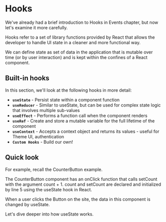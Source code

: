 
# Hooks

We've already had a brief introduction to Hooks in Events chapter, but now let's examine it more carefully. 

Hooks refer to a set of library functions provided by React that allows the developer to handle UI state in a cleaner and more functional way. 

We can define state as set of data in the application that is mutable over time (or by user interaction) and is kept within the confines of a React component. 

## Built-in hooks

In this section, we'll look at the following hooks in more detail:

- **`useState`** - Persist state within a component function
- **`useReducer`** - Similar to useState, but can be used for complex state logic that involves multiple sub-values
- **`useEffect`** - Performs a function call when the component renders
- **`useRef`** - Create and store a mutable variable for the full lifetime of the component
- **`useContext`** - Accepts a context object and returns its values - useful for Theme UI, authentication
- **`Custom Hooks`** - Build our own!

## Quick look

For example, recall the CounterButton example. 

<Example code={nativeEvent} />

The CounterButton component has an onClick function that calls setCount with the argument count + 1. count and setCount are declared and initialized by line 5 using the useState hook in React. 

When a user clicks the Button on the site, the data in this component is changed by useState.

Let's dive deeper into how useState works. 